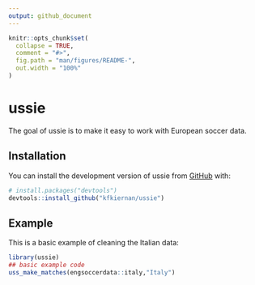 ```yaml
---
output: github_document
---
```


<!-- README.md is generated from README.Rmd. Please edit that file -->

```r
knitr::opts_chunk$set(
  collapse = TRUE,
  comment = "#>",
  fig.path = "man/figures/README-",
  out.width = "100%"
)
```

# ussie

<!-- badges: start -->
<!-- badges: end -->

The goal of ussie is to make it easy to work with European soccer data.

## Installation

You can install the development version of ussie from [GitHub](https://github.com/) with:

``` r
# install.packages("devtools")
devtools::install_github("kfkiernan/ussie")
```

## Example

This is a basic example of cleaning the Italian data:

```r
library(ussie)
## basic example code
uss_make_matches(engsoccerdata::italy,"Italy")
```


